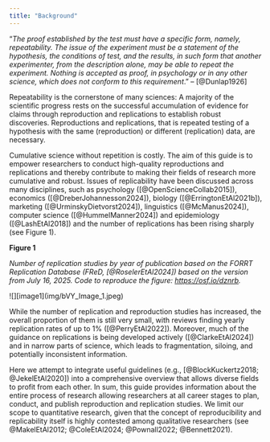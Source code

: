 ```yaml
---
title: "Background"
---
```


“*The proof established by the test must have a specific form, namely, repeatability. The issue of the experiment must be a statement of the hypothesis, the conditions of test, and the results, in such form that another experimenter, from the description alone, may be able to repeat the experiment. Nothing is accepted as proof, in psychology or in any other science, which does not conform to this requirement*.” – [@Dunlap1926]

Repeatability is the cornerstone of many sciences: A majority of the scientific progress rests on the successful accumulation of evidence for claims through reproduction and replications to establish robust discoveries. Reproductions and replications, that is repeated testing of a hypothesis with the same (reproduction) or different (replication) data, are necessary.

Cumulative science without repetition is costly. The aim of this guide is to empower researchers to conduct high-quality reproductions and replications and thereby contribute to making their fields of research more cumulative and robust. Issues of replicability have been discussed across many disciplines, such as psychology ([@OpenScienceCollab2015]), economics ([@DreberJohannesson2024]), biology ([@ErringtonEtAl2021b]), marketing ([@UrminskyDietvorst2024]), linguistics ([@McManus2024]), computer science ([@HummelManner2024]) and epidemiology ([@LashEtAl2018]) and the number of replications has been rising sharply (see Figure 1).

**Figure 1**

*Number of replication studies by year of publication based on the FORRT Replication Database (FReD, [@RoselerEtAl2024]) based on the version from July 16, 2025. Code to reproduce the figure: <https://osf.io/dznrb>.*

\![\]\[image1\](img/bVY_Image_1.jpeg)

While the number of replication and reproduction studies has increased, the overall proportion of them is still very small, with reviews finding yearly replication rates of up to 1% ([@PerryEtAl2022]). Moreover, much of the guidance on replications is being developed actively ([@ClarkeEtAl2024]) and in narrow parts of science, which leads to fragmentation, siloing, and potentially inconsistent information.

Here we attempt to integrate useful guidelines (e.g., [@BlockKuckertz2018; @JekelEtAl2020]) into a comprehensive overview that allows diverse fields to profit from each other. In sum, this guide provides information about the entire process of research allowing researchers at all career stages to plan, conduct, and publish reproduction and replication studies. We limit our scope to quantitative research, given that the concept of reproducibility and replicability itself is highly contested among qualitative researchers (see @MakelEtAl2012; @ColeEtAl2024; @Pownall2022; @Bennett2021).
